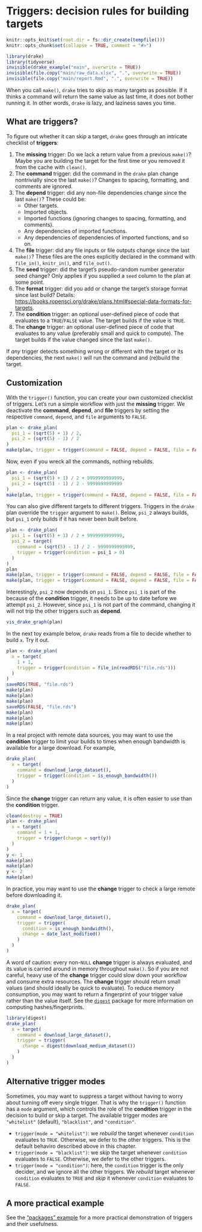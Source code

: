 # Triggers: decision rules for building targets {#triggers}

```r
knitr::opts_knit$set(root.dir = fs::dir_create(tempfile()))
knitr::opts_chunk$set(collapse = TRUE, comment = "#>")
```

```r
library(drake)
library(tidyverse)
invisible(drake_example("main", overwrite = TRUE))
invisible(file.copy("main/raw_data.xlsx", ".", overwrite = TRUE))
invisible(file.copy("main/report.Rmd", ".", overwrite = TRUE))
```

When you call `make()`, `drake` tries to skip as many targets as possible. If it thinks a command will return the same value as last time, it does not bother running it. In other words, `drake` is lazy, and laziness saves you time.

## What are triggers?

To figure out whether it can skip a target, `drake` goes through an intricate checklist of **triggers**:

1. The **missing** trigger: Do we lack a return value from a previous `make()`? Maybe you are building the target for the first time or you removed it from the cache with `clean()`.
2. The **command** trigger: did the command in the `drake` plan change nontrivially since the last `make()`? Changes to spacing, formatting, and comments are ignored.
3. The **depend** trigger: did any non-file dependencies change since the last `make()`? These could be:
    - Other targets.
    - Imported objects.
    - Imported functions (ignoring changes to spacing, formatting, and comments).
    - Any dependencies of imported functions.
    - Any dependencies of dependencies of imported functions, and so on.
4. The **file** trigger: did any file inputs or file outputs change since the last `make()`? These files are the ones explicitly declared in the command with `file_in()`, `knitr_in()`, and `file_out()`.
5. The **seed** trigger: did the target's pseudo-random number generator seed change? Only applies if you supplied a `seed` column to the plan at some point.
6. The **format** trigger: did you add or change the target's storage format since last build? Details: <https://books.ropensci.org/drake/plans.html#special-data-formats-for-targets>.
7. The **condition** trigger: an optional user-defined piece of code that evaluates to a `TRUE`/`FALSE` value. The target builds if the value is `TRUE`.
8. The **change** trigger:  an optional user-defined piece of code that evaluates to any value (preferably small and quick to compute). The target builds if the value changed since the last `make()`.

If *any* trigger detects something wrong or different with the target or its dependencies, the next `make()` will run the command and (re)build the target.

## Customization

With the `trigger()` function, you can create your own customized checklist of triggers. Let's run a simple workflow with just the **missing** trigger. We deactivate the **command**, **depend**, and **file** triggers by setting the respective `command`, `depend`, and `file` arguments to `FALSE`.

```r
plan <- drake_plan(
  psi_1 = (sqrt(5) + 1) / 2,
  psi_2 = (sqrt(5) - 1) / 2
)
make(plan, trigger = trigger(command = FALSE, depend = FALSE, file = FALSE))
```

Now, even if you wreck all the commands, nothing rebuilds.

```r
plan <- drake_plan(
  psi_1 = (sqrt(5) + 1) / 2 + 9999999999999,
  psi_2 = (sqrt(5) - 1) / 2 - 9999999999999
)
make(plan, trigger = trigger(command = FALSE, depend = FALSE, file = FALSE))
```

You can also give different targets to different triggers. Triggers in the `drake` plan override the `trigger` argument to `make()`. Below, `psi_2` always builds, but `psi_1` only builds if it has never been built before.

```r
plan <- drake_plan(
  psi_1 = (sqrt(5) + 1) / 2 + 9999999999999,
  psi_2 = target(
    command = (sqrt(5) - 1) / 2 - 9999999999999,
    trigger = trigger(condition = psi_1 > 0)
  )
)
plan
make(plan, trigger = trigger(command = FALSE, depend = FALSE, file = FALSE))
make(plan, trigger = trigger(command = FALSE, depend = FALSE, file = FALSE))
```

Interestingly, `psi_2` now depends on `psi_1`. Since `psi_1` is part of the because of the **condition** trigger, it needs to be up to date before we attempt `psi_2`. However, since `psi_1` is not part of the command, changing it will not trip the other triggers such as **depend**.

```r
vis_drake_graph(plan)
```

In the next toy example below, `drake` reads from a file to decide whether to build `x`. Try it out.

```r
plan <- drake_plan(
  x = target(
    1 + 1,
    trigger = trigger(condition = file_in(readRDS("file.rds")))
  )
)
saveRDS(TRUE, "file.rds")
make(plan)
make(plan)
make(plan)
saveRDS(FALSE, "file.rds")
make(plan)
make(plan)
make(plan)
```

In a real project with remote data sources, you may want to use the **condition** trigger to limit your builds to times when enough bandwidth is available for a large download. For example,

```r
drake_plan(
  x = target(
    command = download_large_dataset(),
    trigger = trigger(condition = is_enough_bandwidth())
  )
)
```

Since the **change** trigger can return any value, it is often easier to use than the **condition** trigger.

```r
clean(destroy = TRUE)
plan <- drake_plan(
  x = target(
    command = 1 + 1,
    trigger = trigger(change = sqrt(y))
  )
)
y <- 1
make(plan)
make(plan)
y <- 2
make(plan)
```

In practice, you may want to use the **change** trigger to check a large remote before downloading it.

```r
drake_plan(
  x = target(
    command = download_large_dataset(),
    trigger = trigger(
      condition = is_enough_bandwidth(),
      change = date_last_modified()
    )
  )
)
```

A word of caution: every non-`NULL` **change** trigger is always evaluated, and its value is carried around in memory throughout `make()`. So if you are not careful, heavy use of the **change** trigger could slow down your workflow and consume extra resources. The **change** trigger should return small values (and should ideally be quick to evaluate). To reduce memory consumption, you may want to return a fingerprint of your trigger value rather than the value itself. See the [`digest`](https://github.com/eddelbuettel/digest) package for more information on computing hashes/fingerprints.

```r
library(digest)
drake_plan(
  x = target(
    command = download_large_dataset(),
    trigger = trigger(
      change = digest(download_medium_dataset())
    )
  )
)
```

## Alternative trigger modes

Sometimes, you may want to suppress a target without having to worry about turning off every single trigger. That is why the `trigger()` function has a `mode` argument, which controls the role of the **condition** trigger in the decision to build or skip a target. The available trigger modes are `"whitelist"` (default), `"blacklist"`, and `"condition"`.

- `trigger(mode = "whitelist")`: we *rebuild* the target whenever `condition` evaluates to `TRUE`. Otherwise, we defer to the other triggers. This is the default behaviro described above in this chapter.
- `trigger(mode = "blacklist")`: we *skip* the target whenever `condition` evaluates to `FALSE`. Otherwise, we defer to the other triggers.
- `trigger(mode = "condition")`: here, the `condition` trigger is the only decider, and we ignore all the other triggers. We *rebuild* target whenever `condition` evaluates to `TRUE` and *skip* it whenever `condition` evaluates to `FALSE`.

## A more practical example

See the ["packages" example](#packages) for a more practical demonstration of triggers and their usefulness.
